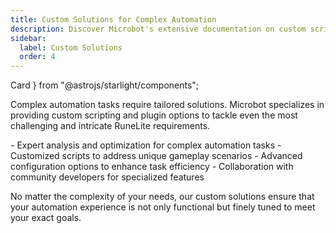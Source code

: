 ```yaml
---
title: Custom Solutions for Complex Automation
description: Discover Microbot's extensive documentation on custom scripts and solutions for advanced RuneLite automation.
sidebar:
  label: Custom Solutions
  order: 4
---
```


  Card
} from "@astrojs/starlight/components";

Complex automation tasks require tailored solutions. Microbot specializes in providing custom scripting and plugin options to tackle even the most challenging and intricate RuneLite requirements.

<Card title="Our custom solutions include:" icon="puzzle">
  - Expert analysis and optimization for complex automation tasks
  - Customized scripts to address unique gameplay scenarios
  - Advanced configuration options to enhance task efficiency
  - Collaboration with community developers for specialized features
</Card>

No matter the complexity of your needs, our custom solutions ensure that your automation experience is not only functional but finely tuned to meet your exact goals.
